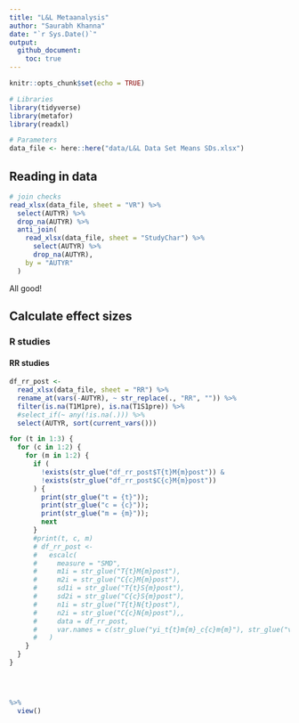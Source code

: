 ```yaml
---
title: "L&L Metaanalysis"
author: "Saurabh Khanna"
date: "`r Sys.Date()`"
output: 
  github_document:
    toc: true
---
```


```r
knitr::opts_chunk$set(echo = TRUE)
```

```r
# Libraries
library(tidyverse)
library(metafor)
library(readxl)

# Parameters
data_file <- here::here("data/L&L Data Set Means SDs.xlsx")

```

## Reading in data

```r
# join checks
read_xlsx(data_file, sheet = "VR") %>% 
  select(AUTYR) %>% 
  drop_na(AUTYR) %>% 
  anti_join(
    read_xlsx(data_file, sheet = "StudyChar") %>% 
      select(AUTYR) %>% 
      drop_na(AUTYR),
    by = "AUTYR"
  )
```

All good!

## Calculate effect sizes

### R studies

#### RR studies

```r
df_rr_post <-
  read_xlsx(data_file, sheet = "RR") %>% 
  rename_at(vars(-AUTYR), ~ str_replace(., "RR", "")) %>% 
  filter(is.na(T1M1pre), is.na(T1S1pre)) %>%
  #select_if(~ any(!is.na(.))) %>%
  select(AUTYR, sort(current_vars()))

for (t in 1:3) {
  for (c in 1:2) {
    for (m in 1:2) {
      if (
        !exists(str_glue("df_rr_post$T{t}M{m}post")) & 
        !exists(str_glue("df_rr_post$C{c}M{m}post"))
      ) {
        print(str_glue("t = {t}"));
        print(str_glue("c = {c}"));
        print(str_glue("m = {m}"));
        next
      }
      #print(t, c, m)
      # df_rr_post <-
      #   escalc(
      #     measure = "SMD",
      #     m1i = str_glue("T{t}M{m}post"), 
      #     m2i = str_glue("C{c}M{m}post"),
      #     sd1i = str_glue("T{t}S{m}post"), 
      #     sd2i = str_glue("C{c}S{m}post"),
      #     n1i = str_glue("T{t}N{t}post"), 
      #     n2i = str_glue("C{c}N{m}post"),,
      #     data = df_rr_post,
      #     var.names = c(str_glue("yi_t{t}m{m}_c{c}m{m}"), str_glue("vi_t{t}m{m}_c{c}m{m}"))
      #   )
    }
  }
}

 


%>%
  view()
```


